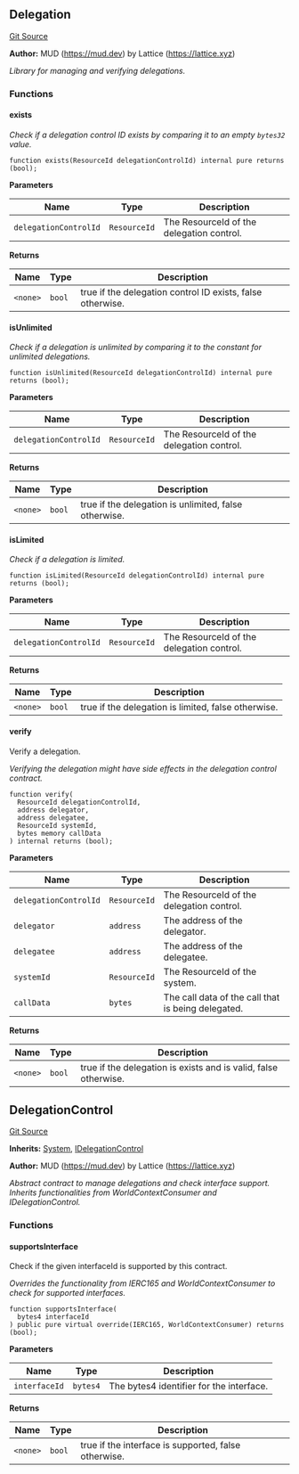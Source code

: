 [//]: # "This file is autogenerated, do not change manually"

## Delegation

[Git Source](https://github.com/latticexyz/mud/blob/main/packages/world/src/Delegation.sol)

**Author:**
MUD (https://mud.dev) by Lattice (https://lattice.xyz)

_Library for managing and verifying delegations._

### Functions

#### exists

_Check if a delegation control ID exists by comparing it to an empty `bytes32` value._

```solidity
function exists(ResourceId delegationControlId) internal pure returns (bool);
```

**Parameters**

| Name                  | Type         | Description                               |
| --------------------- | ------------ | ----------------------------------------- |
| `delegationControlId` | `ResourceId` | The ResourceId of the delegation control. |

**Returns**

| Name     | Type   | Description                                                |
| -------- | ------ | ---------------------------------------------------------- |
| `<none>` | `bool` | true if the delegation control ID exists, false otherwise. |

#### isUnlimited

_Check if a delegation is unlimited by comparing it to the constant for unlimited delegations._

```solidity
function isUnlimited(ResourceId delegationControlId) internal pure returns (bool);
```

**Parameters**

| Name                  | Type         | Description                               |
| --------------------- | ------------ | ----------------------------------------- |
| `delegationControlId` | `ResourceId` | The ResourceId of the delegation control. |

**Returns**

| Name     | Type   | Description                                           |
| -------- | ------ | ----------------------------------------------------- |
| `<none>` | `bool` | true if the delegation is unlimited, false otherwise. |

#### isLimited

_Check if a delegation is limited._

```solidity
function isLimited(ResourceId delegationControlId) internal pure returns (bool);
```

**Parameters**

| Name                  | Type         | Description                               |
| --------------------- | ------------ | ----------------------------------------- |
| `delegationControlId` | `ResourceId` | The ResourceId of the delegation control. |

**Returns**

| Name     | Type   | Description                                         |
| -------- | ------ | --------------------------------------------------- |
| `<none>` | `bool` | true if the delegation is limited, false otherwise. |

#### verify

Verify a delegation.

_Verifying the delegation might have side effects in the delegation control contract._

```solidity
function verify(
  ResourceId delegationControlId,
  address delegator,
  address delegatee,
  ResourceId systemId,
  bytes memory callData
) internal returns (bool);
```

**Parameters**

| Name                  | Type         | Description                                        |
| --------------------- | ------------ | -------------------------------------------------- |
| `delegationControlId` | `ResourceId` | The ResourceId of the delegation control.          |
| `delegator`           | `address`    | The address of the delegator.                      |
| `delegatee`           | `address`    | The address of the delegatee.                      |
| `systemId`            | `ResourceId` | The ResourceId of the system.                      |
| `callData`            | `bytes`      | The call data of the call that is being delegated. |

**Returns**

| Name     | Type   | Description                                                     |
| -------- | ------ | --------------------------------------------------------------- |
| `<none>` | `bool` | true if the delegation is exists and is valid, false otherwise. |

## DelegationControl

[Git Source](https://github.com/latticexyz/mud/blob/main/packages/world/src/DelegationControl.sol)

**Inherits:**
[System](/world/reference/system#system), [IDelegationControl](/world/reference/delegation-external#idelegationcontrol)

**Author:**
MUD (https://mud.dev) by Lattice (https://lattice.xyz)

_Abstract contract to manage delegations and check interface support.
Inherits functionalities from WorldContextConsumer and IDelegationControl._

### Functions

#### supportsInterface

Check if the given interfaceId is supported by this contract.

_Overrides the functionality from IERC165 and WorldContextConsumer to check for supported interfaces._

```solidity
function supportsInterface(
  bytes4 interfaceId
) public pure virtual override(IERC165, WorldContextConsumer) returns (bool);
```

**Parameters**

| Name          | Type     | Description                              |
| ------------- | -------- | ---------------------------------------- |
| `interfaceId` | `bytes4` | The bytes4 identifier for the interface. |

**Returns**

| Name     | Type   | Description                                          |
| -------- | ------ | ---------------------------------------------------- |
| `<none>` | `bool` | true if the interface is supported, false otherwise. |
